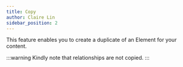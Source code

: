 ```yaml
---
title: Copy
author: Claire Lin
sidebar_position: 2
---
```



<SubTitle text="Duplicate  an existing element to create a new one." />
<Reader text="User" />

This feature enables you to create a duplicate of an Element for your content.

:::warning
Kindly note that relationships are not copied.
:::
